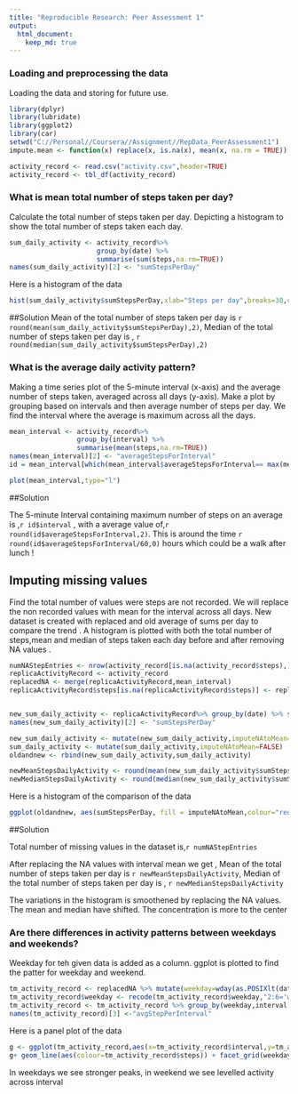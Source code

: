 ```yaml
---
title: "Reproducible Research: Peer Assessment 1"
output: 
  html_document:
    keep_md: true
---
```



### Loading and preprocessing the data
Loading the data and storing for future use.

```r
library(dplyr)
library(lubridate)
library(ggplot2)
library(car)
setwd("C://Personal//Coursera//Assignment//RepData_PeerAssessment1")
impute.mean <- function(x) replace(x, is.na(x), mean(x, na.rm = TRUE))

```
```r
activity_record <- read.csv("activity.csv",header=TRUE)
activity_record <- tbl_df(activity_record) 
```

### What is mean total number of steps taken per day?

Calculate the total number of steps taken per day. Depicting a histogram to show the total number of steps taken each day. 

```r
sum_daily_activity <- activity_record%>%
                      group_by(date) %>%
                      summarise(sum(steps,na.rm=TRUE))
names(sum_daily_activity)[2] <- "sumStepsPerDay"

```

Here is a histogram of the data
```r
hist(sum_daily_activity$sumStepsPerDay,xlab="Steps per day",breaks=30,col="lightblue",border="darkblue",main="")

```
##Solution 
Mean of the total number of steps taken per day is `r round(mean(sum_daily_activity$sumStepsPerDay),2)`, Median of the total number of steps taken per day is , `r round(median(sum_daily_activity$sumStepsPerDay),2)`

### What is the average daily activity pattern?

Making a time series plot of the 5-minute interval (x-axis) and the average number of steps taken, averaged across all days (y-axis). 
Make a plot by grouping based on intervals and then average number of steps per day. 
We find the interval where the average is maximum across all the days. 


```r
mean_interval <- activity_record%>%
                 group_by(interval) %>%
                 summarise(mean(steps,na.rm=TRUE))
names(mean_interval)[2] <- "averageStepsForInterval"
id = mean_interval[which(mean_interval$averageStepsForInterval== max(mean_interval$averageStepsForInterval)),]

```
```r
plot(mean_interval,type="l")

```
##Solution 

The 5-minute Interval containing maximum number of steps on an average is ,`r id$interval` , with a average value of,`r round(id$averageStepsForInterval,2)`. This is around the time `r round(id$averageStepsForInterval/60,0) ` hours which could be a walk after lunch ! 

## Imputing missing values

Find the total number of values were steps are not recorded. We will replace the non recorded values with mean for the interval across all days. 
New dataset is created with replaced and old average of sums per day to compare the trend . 
A histogram is plotted with both the total number of steps,mean and median of steps taken each day before and after removing NA values . 


```r
numNAStepEntries <- nrow(activity_record[is.na(activity_record$steps),])
replicaActivityRecord <- activity_record
replacedNA <- merge(replicaActivityRecord,mean_interval)
replicaActivityRecord$steps[is.na(replicaActivityRecord$steps)] <- replacedNA$averageStepsForInterval[is.na(replacedNA$steps)]


new_sum_daily_activity <- replicaActivityRecord%>% group_by(date) %>% summarise(sum(steps,na.rm=TRUE))
names(new_sum_daily_activity)[2] <- "sumStepsPerDay"

new_sum_daily_activity <- mutate(new_sum_daily_activity,imputeNAtoMean=TRUE)
sum_daily_activity <- mutate(sum_daily_activity,imputeNAtoMean=FALSE)
oldandnew <- rbind(new_sum_daily_activity,sum_daily_activity)

newMeanStepsDailyActivity <- round(mean(new_sum_daily_activity$sumStepsPerDay,na.rm=TRUE),1)
newMedianStepsDailyActivity <- round(median(new_sum_daily_activity$sumStepsPerDay),1)

```
Here is a histogram of the comparison of the data

```r
ggplot(oldandnew, aes(sumStepsPerDay, fill = imputeNAtoMean,colour="red",alpha=.8)) + geom_histogram(alpha = 0.5, aes(y = ..density..,colour="lightblue"))

```
##Solution

Total number of missing values in the dataset is,`r numNAStepEntries`

After replacing the NA values with interval mean we get , Mean of the total number of steps taken per day is `r newMeanStepsDailyActivity`, Median of the total number of steps taken per day is , `r newMedianStepsDailyActivity`

The variations in the histogram is smoothened by replacing the NA values. The mean and median have shifted. The concentration is more to the center

### Are there differences in activity patterns between weekdays and weekends?

Weekday for teh given data is added as a column.
ggplot is plotted to find the patter for weekday and weekend. 
```r
tm_activity_record <- replacedNA %>% mutate(weekday=wday(as.POSIXlt(date),label=FALSE,abbr = TRUE))%>% arrange(date)
tm_activity_record$weekday <- recode(tm_activity_record$weekday,"2:6='weekday';c(1,7)='weekend'")
tm_activity_record <- tm_activity_record %>% group_by(weekday,interval) %>% summarise(mean(steps,na.rm=TRUE))
names(tm_activity_record)[3] <-"avgStepPerInterval"
```

Here is a panel plot of the data
```r

g <- ggplot(tm_activity_record,aes(x=tm_activity_record$interval,y=tm_activity_record$avgStepPerInterval))
g+ geom_line(aes(colour=tm_activity_record$steps)) + facet_grid(weekday~.) + labs(x=expression("Intervals"), y= expression("Average Steps")) + theme_grey() + labs(title ="Steps per Interval trend across weekday and weekend")

```


In weekdays we see stronger peaks, in weekend we see levelled activity across interval